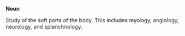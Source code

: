 '''Noun'''

Study of the soft parts of the body. This includes myology, angiology, neurology, and splanchnology.